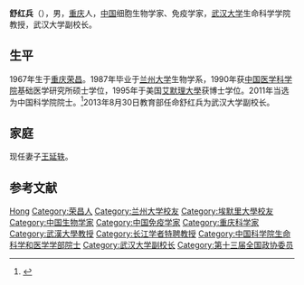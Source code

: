 {{Infobox scientist
| name        = 舒红兵
| image       =   
| alt         = 
| caption     =  
| birth_date  = {{birth year and age|1967|1|}}
| birth_place = [[中华人民共和国|中华人民共和国]][[四川省|四川省]][[荣昌县|荣昌县]]
| death_date  = <!--{{death date and age |YYYY|MM|DD |YYYY|MM|DD}} (death date then birth date)-->
| death_place = 
| resting_place =
| resting_place_coordinates =  <!--{{coord|LAT|LONG|type:landmark|display=inline,title}}-->
| other_names = 
| citizenship = 
| nationality = {{PRC}}
| fields      = [[细胞生物学|细胞生物学]]家、[[免疫学|免疫学]]家
| workplaces  = [[北京大学|北京大学]]、[[武汉大学|武汉大学]]
| patrons     =
| alma_mater  = [[兰州大学|兰州大学]]、[[埃默里大學|埃默里大學]]
| thesis_title =   
| thesis_url  =    
| thesis_year =   
| doctoral_advisor = [[加里·纳贝尔|加里·纳贝尔]]
| academic_advisors = [[戴维·戈德尔|戴维·戈德尔]]
| doctoral_students =  
| notable_students = 
| known_for   =
| author_abbrev_bot = 
| author_abbrev_zoo = 
| influences  = 
| influenced  = 
| awards      = [[长江学者奖励计划|长江学者]]（1999）<br/>[[国家科学技术奖励|国家科学技术奖励]]二等奖（2010）<br/>[[中国科学院|中国科学院]]院士（2011）<ref>{{cite web |url=http://news.cjn.cn/sywh/201308/t2340194.htm |title=舒红兵任武汉大学副校长 曾获自然科学奖二等奖 |publisher=长江网 |access-date=20 September 2014}}</ref><ref>{{cite web |url=http://www.nature.com/press_releases/nature-mentoring-2015.html |title=Nature recognises distinguished Chinese scientists |publisher=长江网 |access-date=26 May 2016}}</ref>
| signature   =   <!--(filename only)-->
| signature_alt = 
| website     =   <!--{{URL|www.example.com}}-->
| footnotes   = 
| spouse      =  {{marriage|[[王延轶|王延轶]]|2004}}
| children    = 
| imagesize   = 
| death_cause = 
| partner     =   <!--(or | partners = )-->
}}

'''舒红兵'''（{{bd|1967年|1月||}}），男，[[重庆|重庆]]人，[[中华人民共和国|中国]]细胞生物学家、免疫学家，[[武汉大学|武汉大学]]生命科学学院教授，武汉大学副校长。

== 生平 ==
1967年生于[[重庆|重庆]][[荣昌|荣昌]]。1987年毕业于[[兰州大学|兰州大学]]生物学系，1990年获[[中国医学科学院|中国医学科学院]]基础医学研究所硕士学位，1995年于美国[[艾默理大學|艾默理大學]]获博士学位。2011年当选为中国科学院院士。<ref>{{Cite web|title=院士信息·生命科学和医学学部·舒红兵|url=http://sourcedb.cas.cn/sourcedb_ad_cas/zw2/ysxx/smkxhyxxb/|accessdate=|work=中国科学院学部与院士|archiveurl=https://web.archive.org/web/20131216133759/http://sourcedb.cas.cn/sourcedb_ad_cas/zw2/ysxx/smkxhyxxb/|archivedate=2013-12-16}}</ref>2013年8月30日教育部任命舒红兵为武汉大学副校长。

== 家庭 ==
现任妻子[[王延轶|王延轶]]。

== 参考文献 ==
{{reflist}}

{{中国科学院生命科学和医学学部院士}}
{{第二批“长江学者奖励计划”特聘教授}}
{{Navboxes
| title  = 舒红兵在[[中国生物物理学会|中国生物物理学会]]的职务
| list1  =
{{中国生物物理学会第十届理事会}}
}}

{{Authority control}}

{{DEFAULTSORT:Shu舒}}
[[Category:舒姓|Hong]]
[[Category:荣昌人|Category:荣昌人]]
[[Category:兰州大学校友|Category:兰州大学校友]]
[[Category:埃默里大學校友|Category:埃默里大學校友]]
[[Category:中国生物学家|Category:中国生物学家]]
[[Category:中国免疫学家|Category:中国免疫学家]]
[[Category:重庆科学家|Category:重庆科学家]]
[[Category:武漢大學教授|Category:武漢大學教授]]
[[Category:长江学者特聘教授|Category:长江学者特聘教授]]
[[Category:中国科学院生命科学和医学学部院士|Category:中国科学院生命科学和医学学部院士]]
[[Category:武汉大学副校长|Category:武汉大学副校长]]
[[Category:第十三届全国政协委员|Category:第十三届全国政协委员]]